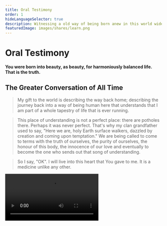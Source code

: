 ```yaml
---
title: Oral Testimony
order: 1
hideLanguageSelector: true
description: Witnessing a old way of being born anew in this world wide web of light.
featuredImage: images/shares/learn.png
---
```


# Oral Testimony

<StatusBanner warning sticky>

**You were born into beauty, as beauty, for harmoniously balanced life. That is the truth.**

</StatusBanner>

## The Greater Conversation of All Time

> My gift to the world is describing the way back home; describing the journey back into a way 
of being human here that understands that I am part of a whole tapestry of life that is ever 
running.

> This place of understanding is not a perfect place: there are potholes there. Perhaps it was 
never perfect. That's why my clan grandfather used to say, "Here we are, holy Earth surface 
walkers, dazzled by creation and coming upon temptation." We are being called to come to terms 
with the truth of ourselves, the purity of ourselves, the honour of this body, the innocence of 
our love and eventually to become the one who sends out that song of understanding.

> So I say, "OK". I will live into this heart that You gave to me. It is a medicine unlike any 
other. 

<Video src="https://www.youtube-nocookie.com/embed/EgntH9le3vs" />

## The Great Law of Peace

This section provides a small experience of a recitation of the Great Law of Peace, in order to 
frame our return to indigenous, sustainable protocols for peace, based on a more accurate 
understanding of our shared, human history.

<Column sx={{ gap:"10%"}}>

<Box>

**Great Law of Peace Recital (Excerpt)**

<Video src="https://www.youtube-nocookie.com/embed/feFwTOUIHkc?start=957" />

</Box>

<Box>

**Two Row Wampum Working Group**

<Video src="https://www.youtube-nocookie.com/embed/HUlibsjmF2I?start=264" />

</Box>

</Column>

## Relevant History, Anthropology, Archaeology & Architecture

Akala's address at the Oxford Union and David Gareber and David Wengrow's discussion at the 
University of Amsterdam both provide important intellectual background for those less able to 
follow what is being transmitted in the oral testimony above.

If you feel uncomfortable with such historical insight, it might be an idea to investigate [root deeper than whiteness](https://whiteawake.org/2018/10/27/roots-deeper-than-whiteness/). In particular:

> Realizing the depth of my ancestors’ humanity prior to the advent of white supremacy has given me the strength to be accountable to the harms that they carried out in its name. I have come to believe that facing our country’s history (and my own family history) of racist violence, grieving it and seeking to repair it, could be deeply healing for me rather than shame-filled. I believe that heeding the calls of activists of color to address past and present racial harms, and to unlearn our own conscious and unconscious racial biases, should not be shame-inducing, but instead a process of reconnecting to our true heritage.

> Reconnecting to this history, to our roots that are deeper than whiteness, allows us to quell feelings of shame with meaningful self-understanding. It also allows us to recognize that our survival in this increasingly unequal and polluted world depends on our ability to ally ourselves with indigenous people and people of color. From this grounded place, we have the opportunity to re-enter multiracial community, witness the wounds of racism with open hearts, and take collective action to both mend these wounds and replace corporate domination with an economic system based on sustainability and care. Our emergence as genuine partners in such a revolution is made possible with the wholeness and self-love that comes when we remember who we are.

<Column sx={{ gap:"10%"}}>

<Box>

**Akala**

<Video src="https://www.youtube-nocookie.com/embed/WUtAxUQjwB4" />

</Box>

<Box>

**David Graeber & David Wengrow**

<Video src="https://www.youtube-nocookie.com/embed/EvUzdJSK4x8" />

</Box>

<Box>

**Julia Watson**

<Video src="https://www.youtube-nocookie.com/embed/pxrFhbGWd3A" />

</Box>

</Column>

